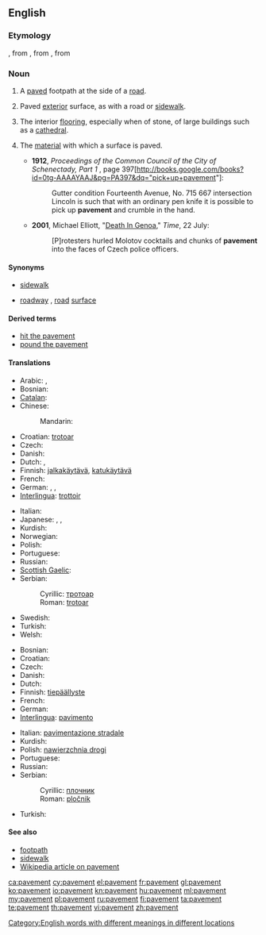 ==English==

===Etymology===
{{etyl|enm|en}}, from {{etyl|fro}} {{term|pavemant|lang=fro}}<!--Chrétien de Troyes, circa 1176-->, from {{etyl|la|en}} {{term|pavimentum||lang=la|a hard surface, a pounded surface}}, from {{term|pavio|pavere|lang=la|to beat, to ram, to tread down}}

===Noun===
{{en-noun|-|s}}

# {{chiefly|British}} A [[pave]]d footpath at the side of a [[road]].
# {{US}} {{uncountable}} Paved [[exterior]] surface, as with a road or [[sidewalk]].
# The interior [[flooring]], especially when of stone, of large buildings such as a [[cathedral]].
# {{rfd-sense}} {{uncountable}} The [[material]] with which a surface is paved.
#* '''1912''', ''Proceedings of the Common Council of the City of Schenectady, Part 1'' , page 397[http://books.google.com/books?id=0tg-AAAAYAAJ&pg=PA397&dq="pick+up+pavement"]:
#*: Gutter condition Fourteenth Avenue, No. 715 667 intersection Lincoln is such that with an ordinary pen knife it is possible to pick up '''pavement''' and crumble in the hand.
#* '''2001''', Michael Elliott, "[http://www.time.com/time/magazine/article/0,9171,1101010730-168470,00.html Death In Genoa]," ''Time'', 22 July:
#*: [P]rotesters hurled Molotov cocktails and chunks of '''pavement''' into the faces of Czech police officers.
====Synonyms====
* {{sense|footpath}} [[sidewalk]] {{qualifier|US}}
* {{sense|surface of road}} [[roadway]] {{qualifier|UK}}, [[road]] [[surface]] {{qualifier|UK}}

====Derived terms====
* [[hit the pavement]]
* [[pound the pavement]]

====Translations====
{{trans-top|footpath}}
* Arabic: {{t|ar|طوار|m|tr=Tawaar, Tuwaar}}, {{t|ar|رصيف|m|tr=raSiif}}
* Bosnian: {{t-|bs|trotoar|m}}
* [[Catalan]]: {{t|ca|vorera}}
* Chinese:
*: Mandarin: {{t-|cmn|人行道|tr=rénxíngdào|sc=Hani}}
* Croatian: [[trotoar#Crotian|trotoar]] {{m}}
* Czech: {{t-|cs|chodník|m}}
* Danish: {{t|da|fortov}}
* Dutch: {{t+|nl|stoep}}, {{t+|nl|trottoir|n}}
* Finnish: [[jalkakäytävä]], [[katukäytävä]]
* French: {{t+|fr|trottoir|m}}
* German: {{t+|de|Bürgersteig|m}}, {{t+|de|Gehweg|m}}, {{t+|de|Gehsteig|m}}
* [[Interlingua]]: [[trottoir#Interlingua|trottoir]]
{{trans-mid}}
* Italian: {{t-|it|marciapiede|m}}
* Japanese: {{t+|ja|歩道|tr=ほどう, hodō}}, {{t|ja|舗道|tr=ほどう, hodō}}, {{t|ja|舗装|tr=ほそう, hosō}}
* Kurdish: {{t+|ku|peyarê|f}}
* Norwegian: {{t+|no|fortau}}
* Polish: {{t+|pl|chodnik|m}}
* Portuguese: {{t+|pt|calçada|f}}
* Russian: {{t+|ru|тротуар|m|tr=trotuár}}
* [[Scottish Gaelic]]: {{t-|gd|cabhsair|m|xs=Scottish Gaelic}}
* Serbian:
*: Cyrillic: [[тротоар#Serbian|тротоар]] {{m}}
*: Roman: [[trotoar#Serbian|trotoar]] {{m}}
* Swedish: {{t+|sv|trottoar}}
* Turkish: {{t+|tr|kaldırım}}
* Welsh: {{t|cy|palmant|m}}
{{trans-bottom}}

{{trans-top|surface of road}}
* Bosnian: {{t-|bs|pločnik|m}}
* Croatian: {{t-|hr|pločnik|m}}
* Czech: {{t+|cs|vozovka|f}}
* Danish: {{t|da|vejbelægning}}
* Dutch: {{t-|nl|wegdek|n}}
* Finnish: [[tiepäällyste]]
* French: {{t+|fr|revêtement|m}}
* German: {{t+|de|Asphalt|m}}
* [[Interlingua]]: [[pavimento#Interlingua|pavimento]]
{{trans-mid}}
* Italian: [[pavimentazione stradale]] {{f}}
* Kurdish: {{ku-Arab|[[به‌ردڕێز]]}}
* Polish: [[nawierzchnia drogi]] {{f}}
* Portuguese: {{t+|pt|pavimento|m}}
* Russian: {{t+|ru|мостовая}}
* Serbian:
*: Cyrillic: [[плочник#Serbian|плочник]] {{m}}
*: Roman: [[pločnik#Serbian|pločnik]] {{m}}
* Turkish: {{t+|tr|kaldırım}}
{{trans-bottom}}

====See also====
<!-- maybe or maybe not synonyms -->
* [[footpath]]
* [[sidewalk]]
* [[w:pavement|Wikipedia article on pavement]]

[[Category:English words with different meanings in different locations]]

[[ca:pavement]]
[[cy:pavement]]
[[el:pavement]]
[[fr:pavement]]
[[gl:pavement]]
[[ko:pavement]]
[[io:pavement]]
[[kn:pavement]]
[[hu:pavement]]
[[ml:pavement]]
[[my:pavement]]
[[pl:pavement]]
[[ru:pavement]]
[[fi:pavement]]
[[ta:pavement]]
[[te:pavement]]
[[th:pavement]]
[[vi:pavement]]
[[zh:pavement]]